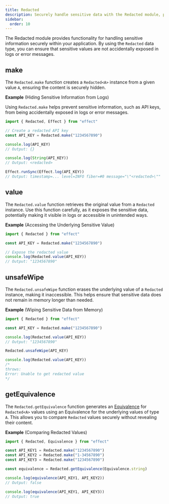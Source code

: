 ```yaml
---
title: Redacted
description: Securely handle sensitive data with the Redacted module, preventing accidental exposure in logs while supporting safe value access and comparison.
sidebar:
  order: 10
---
```


The Redacted module provides functionality for handling sensitive information securely within your application.
By using the `Redacted` data type, you can ensure that sensitive values are not accidentally exposed in logs or error messages.

## make

The `Redacted.make` function creates a `Redacted<A>` instance from a given value `A`, ensuring the content is securely hidden.

**Example** (Hiding Sensitive Information from Logs)

Using `Redacted.make` helps prevent sensitive information, such as API keys, from being accidentally exposed in logs or error messages.

```ts twoslash
import { Redacted, Effect } from "effect"

// Create a redacted API key
const API_KEY = Redacted.make("1234567890")

console.log(API_KEY)
// Output: {}

console.log(String(API_KEY))
// Output: <redacted>

Effect.runSync(Effect.log(API_KEY))
// Output: timestamp=... level=INFO fiber=#0 message="\"<redacted>\""
```

## value

The `Redacted.value` function retrieves the original value from a `Redacted` instance. Use this function carefully, as it exposes the sensitive data, potentially making it visible in logs or accessible in unintended ways.

**Example** (Accessing the Underlying Sensitive Value)

```ts twoslash
import { Redacted } from "effect"

const API_KEY = Redacted.make("1234567890")

// Expose the redacted value
console.log(Redacted.value(API_KEY))
// Output: "1234567890"
```

## unsafeWipe

The `Redacted.unsafeWipe` function erases the underlying value of a `Redacted` instance, making it inaccessible. This helps ensure that sensitive data does not remain in memory longer than needed.

**Example** (Wiping Sensitive Data from Memory)

```ts twoslash
import { Redacted } from "effect"

const API_KEY = Redacted.make("1234567890")

console.log(Redacted.value(API_KEY))
// Output: "1234567890"

Redacted.unsafeWipe(API_KEY)

console.log(Redacted.value(API_KEY))
/*
throws:
Error: Unable to get redacted value
*/
```

## getEquivalence

The `Redacted.getEquivalence` function generates an [Equivalence](/docs/behaviour/equivalence/) for `Redacted<A>` values using an Equivalence for the underlying values of type `A`. This allows you to compare `Redacted` values securely without revealing their content.

**Example** (Comparing Redacted Values)

```ts twoslash
import { Redacted, Equivalence } from "effect"

const API_KEY1 = Redacted.make("1234567890")
const API_KEY2 = Redacted.make("1-34567890")
const API_KEY3 = Redacted.make("1234567890")

const equivalence = Redacted.getEquivalence(Equivalence.string)

console.log(equivalence(API_KEY1, API_KEY2))
// Output: false

console.log(equivalence(API_KEY1, API_KEY3))
// Output: true
```
